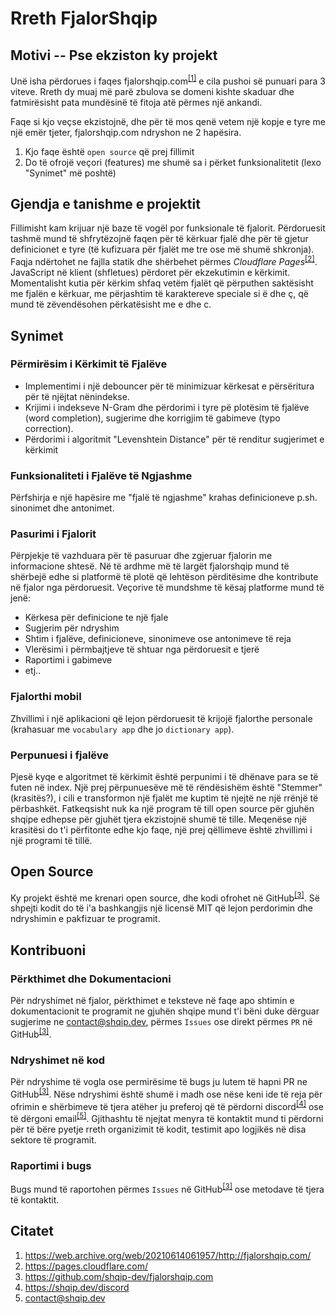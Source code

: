 
<MainLayout 
    title="Rreth | fjalorshqip.com" 
    description="Rreth faqes fjalorshqip.com">
# Rreth FjalorShqip


## Motivi -- Pse ekziston ky projekt

Unë isha përdorues i faqes fjalorshqip.com<sup>[[1]](#cit-1)</sup> e cila pushoi së punuari para 3 viteve. 
Rreth dy muaj më parë zbulova se domeni kishte skaduar dhe fatmirësisht pata mundësinë të fitoja atë përmes një ankandi.

Faqe si kjo veçse ekzistojnë, dhe për të mos qenë vetem një kopje e tyre me një emër tjeter, fjalorshqip.com ndryshon ne 2 hapësira.

1. Kjo faqe është `open source` që prej fillimit
2. Do të ofrojë veçori (features) me shumë sa i përket funksionalitetit (lexo "Synimet" më poshtë) 


## Gjendja e tanishme e projektit

Fillimisht kam krijuar një baze të vogël por funksionale të fjalorit. Përdoruesit tashmë mund të shfrytëzojnë faqen 
për të kërkuar fjalë dhe për të gjetur definicionet e tyre (të kufizuara për fjalët me tre ose më shumë shkronja). 
Faqja ndërtohet ne fajlla statik dhe shërbehet përmes _Cloudflare Pages_<sup>[[2]](#cit-2)</sup>. JavaScript në klient
 (shfletues) përdoret për ekzekutimin e kërkimit.
Momentalisht kutia për kërkim shfaq vetëm fjalët që përputhen saktësisht me fjalën e kërkuar, me përjashtim të karaktereve
speciale si ë dhe ç, që mund të zëvendësohen përkatësisht me e dhe c.


## Synimet

### Përmirësim i Kërkimit të Fjalëve

- Implementimi i një debouncer për të minimizuar kërkesat e përsëritura për të njëjtat nënindekse.
- Krijimi i indekseve N-Gram dhe përdorimi i tyre pë plotësim të fjalëve (word completion), sugjerime dhe korrigjim të gabimeve (typo correction).
- Përdorimi i algoritmit "Levenshtein Distance" për të renditur sugjerimet e kërkimit

### Funksionaliteti i Fjalëve të Ngjashme

Përfshirja e një hapësire me "fjalë të ngjashme" krahas definicioneve p.sh. sinonimet dhe antonimet.

### Pasurimi i Fjalorit

Përpjekje të vazhduara për të pasuruar dhe zgjeruar fjalorin me informacione shtesë.
Në të ardhme më të largët fjalorshqip mund të shërbejë edhe si platformë të plotë që lehtëson përditësime dhe kontribute në fjalor
nga përdoruesit. Veçorive të mundshme të kësaj platforme mund të jenë:

- Kërkesa për definicione te një fjale
- Sugjerim për ndryshim
- Shtim i fjalëve, definicioneve, sinonimeve ose antonimeve të reja
- Vlerësimi i përmbajtjeve të shtuar nga përdoruesit e tjerë
- Raportimi i gabimeve
- etj..

### Fjalorthi mobil

Zhvillimi i një aplikacioni që lejon përdoruesit të krijojë fjalorthe personale (krahasuar me `vocabulary app` dhe jo `dictionary app`).

### Perpunuesi i fjalëve

Pjesë kyqe e algoritmet të kërkimit është perpunimi i të dhënave para se të futen në index. Një prej përpunuesëve më të
rëndësishëm është "Stemmer" (krasitës?), i cili e transformon një fjalët me kuptim të njejtë ne një rrënjë të përbashkët. 
Fatkeqsisht nuk ka një program të till open source për gjuhën shqipe edhepse për gjuhët tjera ekzistojnë shumë të tille.
Meqenëse një krasitësi do t'i përfitonte edhe kjo faqe, një prej qëllimeve është zhvillimi i një programi të tillë.

## Open Source

Ky projekt është me krenari open source, dhe kodi ofrohet në GitHub<sup>[[3]](#cit-3)</sup>. 
Së shpejti kodit do të i'a bashkangjis një licensë MIT që lejon perdorimin dhe ndryshimin e pakfizuar te programit. 


## Kontribuoni

### Përkthimet dhe Dokumentacioni

Për ndryshimet në fjalor, përkthimet e teksteve në faqe apo shtimin e dokumentacionit te programit ne gjuhën shqipe mund t'i
bëni duke dërguar sugjerime ne contact@shqip.dev, përmes `Issues` ose direkt përmes `PR` në GitHub<sup>[[3]](#cit-3)</sup>.

### Ndryshimet në kod

Për ndryshime të vogla ose permirësime të bugs ju lutem të hapni PR ne GitHub<sup>[[3]](#cit-3)</sup>. Nëse ndryshimi është shumë i madh ose nëse keni
ide të reja për ofrimin e shërbimeve të tjera atëher ju preferoj që të përdorni discord<sup>[[4]](#cit-4)</sup> ose të dërgoni email<sup>[[5]](#cit-5)</sup>.
Gjithashtu të njejtat menyra të kontaktit mund ti përdorni për të bëre pyetje rreth organizimit të kodit, testimit apo logjikës në
disa sektore të programit.

### Raportimi i bugs

Bugs mund të raportohen përmes `Issues` në GitHub<sup>[[3]](#cit-3)</sup> ose metodave të tjera të kontaktit.


## Citatet

1. <span id="cit-1">https://web.archive.org/web/20210614061957/http://fjalorshqip.com/</span>
2. <span id="cit-2">https://pages.cloudflare.com/</span>
3. <span id="cit-3">https://github.com/shqip-dev/fjalorshqip.com</span>
4. <span id="cit-4">https://shqip.dev/discord</span>
5. <span id="cit-5">contact@shqip.dev</span>


</MainLayout>
